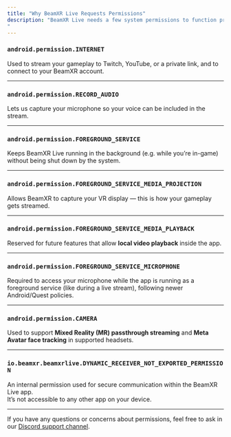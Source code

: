 ```yaml
---
title: "Why BeamXR Live Requests Permissions"
description: "BeamXR Live needs a few system permissions to function properly. Here’s a breakdown of what we request and why:
"
---
```


### `android.permission.INTERNET`  
Used to stream your gameplay to Twitch, YouTube, or a private link, and to connect to your BeamXR account.

---

### `android.permission.RECORD_AUDIO`  
Lets us capture your microphone so your voice can be included in the stream.

---

### `android.permission.FOREGROUND_SERVICE`  
Keeps BeamXR Live running in the background (e.g. while you’re in-game) without being shut down by the system.

---

### `android.permission.FOREGROUND_SERVICE_MEDIA_PROJECTION`  
Allows BeamXR to capture your VR display — this is how your gameplay gets streamed.

---

### `android.permission.FOREGROUND_SERVICE_MEDIA_PLAYBACK`  
Reserved for future features that allow **local video playback** inside the app.

---

### `android.permission.FOREGROUND_SERVICE_MICROPHONE`  
Required to access your microphone while the app is running as a foreground service (like during a live stream), following newer Android/Quest policies.

---

### `android.permission.CAMERA`  
Used to support **Mixed Reality (MR) passthrough streaming** and **Meta Avatar face tracking** in supported headsets.

---

### `io.beamxr.beamxrlive.DYNAMIC_RECEIVER_NOT_EXPORTED_PERMISSION`  
An internal permission used for secure communication within the BeamXR Live app.  
It’s not accessible to any other app on your device.

---

If you have any questions or concerns about permissions, feel free to ask in our [Discord support channel](https://discord.gg/beamxr).